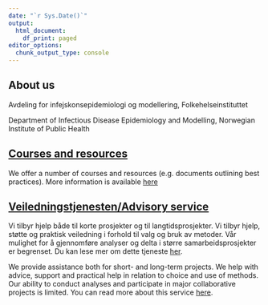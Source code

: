 ```yaml
---
date: "`r Sys.Date()`"
output:
  html_document:
    df_print: paged
editor_options: 
  chunk_output_type: console
---
```


## About us

Avdeling for infejskonsepidemiologi og modellering, Folkehelseinstituttet

Department of Infectious Disease Epidemiology and Modelling, Norwegian Institute of Public Health

## [Courses and resources](/courses.html)

We offer a number of courses and resources (e.g. documents outlining best practices). More information is available [here](/courses.html)

## [Veiledningstjenesten/Advisory service](/advice.html)

Vi tilbyr hjelp både til korte prosjekter og til langtidsprosjekter. Vi tilbyr hjelp, støtte og praktisk veiledning i forhold til valg og bruk av metoder. Vår mulighet for å gjennomføre analyser og delta i større samarbeidsprosjekter er begrenset. Du kan lese mer om dette tjeneste [her](/advice.html).

We provide assistance both for short- and long-term projects. We help with advice, support and practical help in relation to choice and use of methods. Our ability to conduct analyses and participate in major collaborative projects is limited. You can read more about this service [here](/advice.html).
